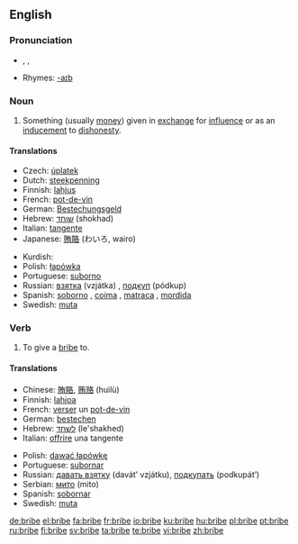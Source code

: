 ==English==

===Pronunciation===
* {{enPR|brīb}}, {{IPA|/braɪb/}}, {{SAMPA|/braIb/}}
* Rhymes: [[Rhymes:English:-aɪb|-aɪb]]
{{rfap}}

===Noun===
{{en-noun}}

# Something (usually [[money]]) given in [[exchange]] for [[influence]] or as an [[inducement]] to [[dishonesty]].

====Translations====
{{trans-top|inducement to dishonesty}}
* Czech: [[úplatek]] {{m}}
* Dutch: [[steekpenning]]
* Finnish: [[lahjus]]
* French: [[pot-de-vin]] {{m}}
*German: [[Bestechungsgeld]] {{n}}
* Hebrew: [[שוחד]] (shokhad) {{m}}
* Italian: [[tangente]] {{f}}
* Japanese: [[賄賂]] (わいろ, wairo)
{{trans-mid}}
* Kurdish: {{KUchar|[[به‌رتیل]]}}
* Polish: [[łapówka]] {{f}}
* Portuguese: [[suborno]] {{m}}
* Russian: [[взятка]] (vzjátka) {{f}}, [[подкуп]] (pódkup) {{m}}
* Spanish: [[soborno]] {{m}},  [[coima]] {{f}} {{italbrac|Argentina|colloquial}}, [[matraca]] {{f}}  {{italbrac|Venezuela|colloquial}}, [[mordida]] {{f}}  {{italbrac|Mexico|colloquial}}
* Swedish: [[muta]] {{c}}
{{trans-bottom}}

===Verb===
{{en-verb|brib|ing}}

# {{transitive}} To give a [[bribe#Noun|bribe]] to.

====Translations====
{{trans-top|to give a bribe}}
* Chinese: [[賄賂]], [[贿赂]] (huìlù)
* Finnish: [[lahjoa]]
* French: [[verser]] un [[pot-de-vin]]
*German: [[bestechen]]
* Hebrew: [[לשחד]] (le'shakhed)
* Italian: [[offrire]] una tangente
{{trans-mid}}
* Polish: [[dawać łapówkę]]
* Portuguese: [[subornar]]
* Russian: [[давать взятку]] (davát’ vzjátku), [[подкупать]] (podkupát’)
* Serbian: [[мито]] (mito)
* Spanish: [[sobornar]]
* Swedish: [[muta]]
{{trans-bottom}}

[[de:bribe]]
[[el:bribe]]
[[fa:bribe]]
[[fr:bribe]]
[[io:bribe]]
[[ku:bribe]]
[[hu:bribe]]
[[pl:bribe]]
[[pt:bribe]]
[[ru:bribe]]
[[fi:bribe]]
[[sv:bribe]]
[[ta:bribe]]
[[te:bribe]]
[[vi:bribe]]
[[zh:bribe]]